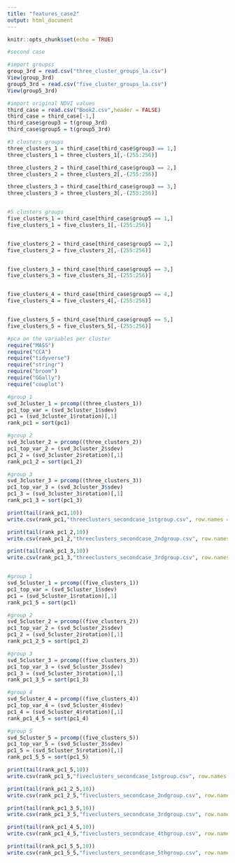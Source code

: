 ```yaml
---
title: "features_case2"
output: html_document
---
```


```r
knitr::opts_chunk$set(echo = TRUE)
```

```r
#second case

#import groupss
group_3rd = read.csv("three_cluster_groups_la.csv")
View(group_3rd)
group5_3rd = read.csv("five_cluster_groups_la.csv")
View(group5_3rd)

#import original NDVI values
third_case = read.csv("Book2.csv",header = FALSE)
third_case = third_case[-1,]
third_case$group3 = t(group_3rd)
third_case$group5 = t(group5_3rd)

#3 clusters groups
three_clusters_1 = third_case[third_case$group3 == 1,]
three_clusters_1 = three_clusters_1[,-(255:256)]

three_clusters_2 = third_case[third_case$group3 == 2,]
three_clusters_2 = three_clusters_2[,-(255:256)]

three_clusters_3 = third_case[third_case$group3 == 3,]
three_clusters_3 = three_clusters_3[,-(255:256)]


#5 clusters groups
five_clusters_1 = third_case[third_case$group5 == 1,]
five_clusters_1 = five_clusters_1[,-(255:256)]


five_clusters_2 = third_case[third_case$group5 == 2,]
five_clusters_2 = five_clusters_2[,-(255:256)]


five_clusters_3 = third_case[third_case$group5 == 3,]
five_clusters_3 = five_clusters_3[,-(255:256)]


five_clusters_4 = third_case[third_case$group5 == 4,]
five_clusters_4 = five_clusters_4[,-(255:256)]


five_clusters_5 = third_case[third_case$group5 == 5,]
five_clusters_5 = five_clusters_5[,-(255:256)]

```



```r
#pca on the variables per cluster
require("MASS")
require("CCA")
require("tidyverse")
require("stringr")
require("broom")
require("GGally")
require("cowplot")

#group 1
svd_3cluster_1 = prcomp((three_clusters_1))
pc1_top_var = (svd_3cluster_1$sdev)
pc1 = (svd_3cluster_1$rotation)[,1]
rank_pc1 = sort(pc1)

#group 2
svd_3cluster_2 = prcomp((three_clusters_2))
pc1_top_var_2 = (svd_3cluster_2$sdev)
pc1_2 = (svd_3cluster_2$rotation)[,1]
rank_pc1_2 = sort(pc1_2)

#group 3
svd_3cluster_3 = prcomp((three_clusters_3))
pc1_top_var_3 = (svd_3cluster_3$sdev)
pc1_3 = (svd_3cluster_3$rotation)[,1]
rank_pc1_3 = sort(pc1_3)

print(tail(rank_pc1,10))
write.csv(rank_pc1,"threeclusters_secondcase_1stgroup.csv", row.names = FALSE)

print(tail(rank_pc1_2,10))
write.csv(rank_pc1_2,"threeclusters_secondcase_2ndgroup.csv", row.names = FALSE)

print(tail(rank_pc1_3,10))
write.csv(rank_pc1_3,"threeclusters_secondcase_3rdgroup.csv", row.names = FALSE)


#group 1
svd_5cluster_1 = prcomp((five_clusters_1))
pc1_top_var = (svd_5cluster_1$sdev)
pc1 = (svd_5cluster_1$rotation)[,1]
rank_pc1_5 = sort(pc1)

#group 2
svd_5cluster_2 = prcomp((five_clusters_2))
pc1_top_var_2 = (svd_5cluster_2$sdev)
pc1_2 = (svd_5cluster_2$rotation)[,1]
rank_pc1_2_5 = sort(pc1_2)

#group 3
svd_5cluster_3 = prcomp((five_clusters_3))
pc1_top_var_3 = (svd_5cluster_3$sdev)
pc1_3 = (svd_5cluster_3$rotation)[,1]
rank_pc1_3_5 = sort(pc1_3)

#group 4
svd_5cluster_4 = prcomp((five_clusters_4))
pc1_top_var_4 = (svd_5cluster_4$sdev)
pc1_4 = (svd_5cluster_4$rotation)[,1]
rank_pc1_4_5 = sort(pc1_4)

#group 5
svd_5cluster_5 = prcomp((five_clusters_5))
pc1_top_var_5 = (svd_5cluster_3$sdev)
pc1_5 = (svd_5cluster_5$rotation)[,1]
rank_pc1_5_5 = sort(pc1_5)

print(tail(rank_pc1_5,10))
write.csv(rank_pc1_5,"fiveclusters_secondcase_1stgroup.csv", row.names = FALSE)

print(tail(rank_pc1_2_5,10))
write.csv(rank_pc1_2_5,"fiveclusters_secondcase_2ndgroup.csv", row.names = FALSE)

print(tail(rank_pc1_3_5,10))
write.csv(rank_pc1_3_5,"fiveclusters_secondcase_3rdgroup.csv", row.names = FALSE)

print(tail(rank_pc1_4_5,10))
write.csv(rank_pc1_4_5,"fiveclusters_secondcase_4thgroup.csv", row.names = FALSE)

print(tail(rank_pc1_5_5,10))
write.csv(rank_pc1_5_5,"fiveclusters_secondcase_5thgroup.csv", row.names = FALSE)

```

